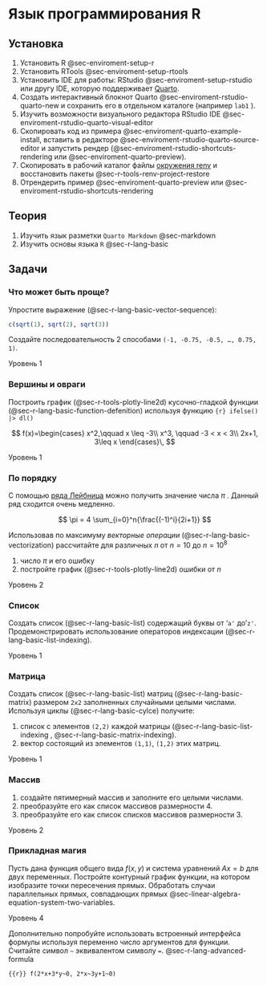 # Язык программирования R {#sec-lab-programming-r}

## Установка

1.  Установить R @sec-enviroment-setup-r
2.  Установить RTools @sec-enviroment-setup-rtools
3.  Установить IDE для работы: RStudio @sec-enviroment-setup-rstudio или другу IDE, которую поддерживает [Quarto](https://quarto.org/docs/get-started/).
4.  Создать интерактивный блокнот Quarto @sec-enviroment-rstudio-quarto-new и сохранить его в отдельном каталоге (например `lab1` ).
5.  Изучить возможности визуального редактора RStudio IDE @sec-enviroment-rstudio-quarto-visual-editor
6.  Скопировать код из примера @sec-enviroment-quarto-example-install, вставить в редакторе @sec-enviroment-rstudio-quarto-source-editor и запустить рендер (@sec-enviroment-rstudio-shortcuts-rendering или @sec-enviroment-quarto-preview).
7.  Скопировать в рабочий каталог файлы [окружения renv](https://github.com/AfonenkoA/Operations-Research/tree/renv) и восстановить пакеты @sec-r-tools-renv-project-restore
8.  Отрендерить пример @sec-enviroment-quarto-preview или @sec-enviroment-rstudio-shortcuts-rendering

## Теория

1.  Изучить язык разметки `Quarto Markdown` @sec-markdown
2.  Изучить основы языка `R` @sec-r-lang-basic

## Задачи

:::: {#exr-lab-programming-r-vector-seq}
### Что может быть проще?

Упростите выражение (@sec-r-lang-basic-vector-sequence):

``` r
c(sqrt(1), sqrt(2), sqrt(3))
```

Создайте последовательность 2 способами `(-1, -0.75, -0.5, …, 0.75, 1)`.

::: {.callout-note appearance="minimal"}
Уровень 1
:::
::::

:::: {#exr-lab-programming-r-plot2d}
### Вершины и овраги

Построить график (@sec-r-tools-plotly-line2d) кусочно-гладкой функции (@sec-r-lang-basic-function-defenition) используя функцию `{r} ifelse() |> dl()`

$$
f(x)=\begin{cases}
      x^2,\qquad x \leq -3\\
      x^3, \qquad -3 < x < 3\\
      2x+1, 3\leq x
\end{cases}\,
$$

::: {.callout-note appearance="minimal"}
Уровень 1
:::
::::

:::: {#exr-lab-programming-r-sum-vectorization}
### По порядку

С помощью [ряда Лейбница](https://ru.wikipedia.org/wiki/%D0%A0%D1%8F%D0%B4_%D0%9B%D0%B5%D0%B9%D0%B1%D0%BD%D0%B8%D1%86%D0%B0) можно получить значение числа $\pi$ . Данный ряд сходится очень медленно.

$$
\pi = 4 \sum_{i=0}^n{\frac{(-1)^i}{2i+1}}
$$

Использовав по максимуму *векторные операции* (@sec-r-lang-basic-vectorization) рассчитайте для различных $n$ от $n=10$ до $n=10^{8}$

1.  число $\pi$ и его ошибку
2.  постройте график (@sec-r-tools-plotly-line2d) ошибки от $n$

::: {.callout-note appearance="minimal"}
Уровень 2
:::
::::

:::: {#exr-lab-programming-r-list-indexing}
### Список

Создать список (@sec-r-lang-basic-list) содержащий буквы от '`a'` до '`z'`. Продемонстрировать использование операторов индексации (@sec-r-lang-basic-list-indexing).

::: {.callout-note appearance="minimal"}
Уровень 1
:::
::::

:::: {#exr-lab-programming-r-matrix}
### Матрица

Создать список (@sec-r-lang-basic-list) матриц (@sec-r-lang-basic-matrix) размером `2x2` заполненных случайными целыми числами. Используя циклы (@sec-r-lang-basic-cylce) получите:

1.  список с элементов `(2,2)` каждой матрицы (@sec-r-lang-basic-list-indexing , @sec-r-lang-basic-matrix-indexing).
2.  вектор состоящий из элементов `(1,1)`, `(1,2)` этих матриц.

::: {.callout-note appearance="minimal"}
Уровень 1
:::
::::

:::: {#exr-lab-programming-r-array}
### Массив

1.  создайте пятимерный массив и заполните его целыми числами.
2.  преобразуйте его как список массивов размерности 4.
3.  преобразуйте его как список списков массивов размерности 3.

::: {.callout-note appearance="minimal"}
Уровень 2
:::
::::

:::: {#exr-lab-1-magic}
### Прикладная магия
Пусть дана функция общего вида $f(x,y)$ и система уравнений $Ax=b$ для двух переменных. Постройте контурный график функции, на котором изобразите точки пересечения прямых. Обработать случаи параллельных прямых, совпадающих прямых @sec-linear-algebra-equation-system-two-variables.

::: {.callout-note appearance="minimal"}
Уровень 4
:::

Дополнительно попробуйте использовать встроенный интерфейса формулы используя переменно число аргументов для функции. Считайте символ `~` эквивалентом символу `=`. @sec-r-lang-advanced-formula

```{{r}}
f(2*x+3*y~0, 2*x~3y+1~0)
```
::::
